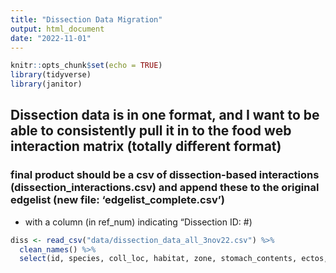 ```yaml
---
title: "Dissection Data Migration"
output: html_document
date: "2022-11-01"
---
```


```r
knitr::opts_chunk$set(echo = TRUE)
library(tidyverse)
library(janitor)
```

## Dissection data is in one format, and I want to be able to consistently pull it in to the food web interaction matrix (totally different format)

### final product should be a csv of dissection-based interactions (dissection_interactions.csv) and append these to the original edgelist (new file: 'edgelist_complete.csv')
- with a column (in ref_num) indicating "Dissection ID: #)

```r
diss <- read_csv("data/dissection_data_all_3nov22.csv") %>% 
  clean_names() %>% 
  select(id, species, coll_loc, habitat, zone, stomach_contents, ectos, endos, epis, other_symbs, final_id)



```

